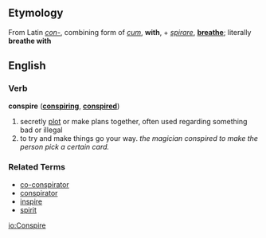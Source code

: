 ==Etymology==
From Latin ''[[con-]]'', combining form of ''[[cum]]'', '''with''', + ''[[spirare]]'', '''[[breathe]]'''; literally '''breathe with'''

==English==
===Verb===
'''conspire''' ('''[[conspiring]]''', '''[[conspired]]''')

# secretly [[plot]] or make plans together, often used regarding something bad or illegal
# to try and make things go your way. ''the magician conspired to make the person pick a certain card.''

===Related Terms===
*[[co-conspirator]]
*[[conspirator]]
*[[inspire]]
*[[spirit]]

[[io:Conspire]]